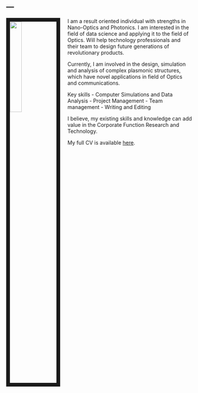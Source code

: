 ---
---

<link rel="stylesheet" href="styles.css" type="text/css">

<img src="images/emily_2.jpg" style="width:25%; border:10px solid; margin-right: 20px" align="left">

I am a result oriented individual with strengths in Nano-Optics and Photonics. I am interested in the field of data science and applying it to the field of Optics. Will help technology professionals and their team to design future generations of revolutionary products. 

Currently, I am involved in the design, simulation and analysis of complex plasmonic structures, which have novel applications in field of Optics and communications.

Key skills
- Computer Simulations and Data Analysis
- Project Management
- Team management
- Writing and Editing

I believe, my existing skills and knowledge can add value in the Corporate Function Research and Technology.

My full CV is available [here](files/Zabor_CV_2017_Q4.pdf).